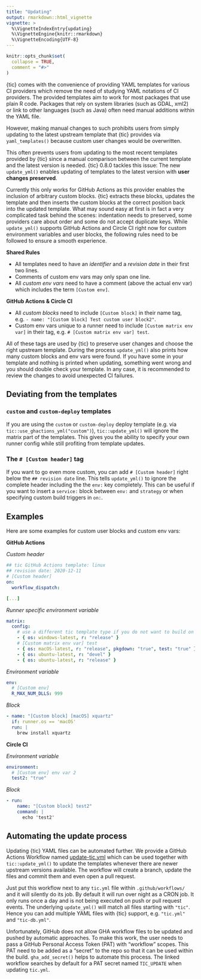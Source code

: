 ```yaml
---
title: "Updating"
output: rmarkdown::html_vignette
vignette: >
  %\VignetteIndexEntry{updating}
  %\VignetteEngine{knitr::rmarkdown}
  %\VignetteEncoding{UTF-8}
---
```


```r
knitr::opts_chunk$set(
  collapse = TRUE,
  comment = "#>"
)
```

{tic} comes with the convenience of providing YAML templates for various CI providers which remove the need of studying YAML notations of CI providers.
The provided templates aim to work for most packages that use plain R code.
Packages that rely on system libraries (such as GDAL, xml2) or link to other languages (such as Java) often need manual additions within the YAML file.

However, making manual changes to such prohibits users from simply updating to the latest upstream template that {tic} provides via `yaml_templates()` because custom user changes would be overwritten.

This often prevents users from updating to the most recent templates provided by {tic} since a manual comparison between the current template and the latest version is needed.
{tic} 0.8.0 tackles this issue: The new `update_yml()` enables updating of templates to the latest version with **user changes preserved**.

Currently this only works for GitHub Actions as this provider enables the inclusion of arbitrary custom blocks.
{tic} extracts these blocks, updates the template and then inserts the custom blocks at the correct position back into the updated template.
What may sound easy at first is in fact a very complicated task behind the scenes: indentation needs to preserved, some providers care about order and some do not accept duplicate keys.
While `update_yml()` supports GitHub Actions and Circle CI right now for custom environment variables and user blocks, the following rules need to be followed to ensure a smooth experience.

**Shared Rules**

- All templates need to have an *identifier* and a *revision date* in their first two lines.
- Comments of custom env vars may only span one line.
- All *custom env vars* need to have a comment (above the actual env var) which includes the term `[Custom env]`.

**GitHub Actions & Circle CI**

- All *custom blocks* need to include `[Custom block]` in their name tag, e.g. `- name: "[Custom block] Test custom user block2"`.
- Custom env vars unique to a runner need to include `[Custom matrix env var]` in their tag, e.g. `# [Custom matrix env var] test`.

All of these tags are used by {tic} to preserve user changes and choose the right upstream template.
During the process `update_yml()` also prints how many custom blocks and env vars were found.
If you have some in your template and nothing is printed when updating, something went wrong and you should double check your template.
In any case, it is recommended to review the changes to avoid unexpected CI failures.

## Deviating from the templates

### `custom` and `custom-deploy` templates

If you are using the `custom` or `custom-deploy` deploy template (e.g. via `tic::use_ghactions_yml("custom")`), `tic::update_yml()` will ignore the matrix part of the templates.
This gives you the ability to specify your own runner config while still profiting from template updates.

### The `# [Custom header]` tag

If you want to go even more custom, you can add `# [Custom header]` right below the `## revision date` line.
This tells `update_yml()` to ignore the complete header including the the `env:` key completely.
This can be useful if you want to insert a `service:` block between `env:` and `strategy` or when specifying custom build triggers in `on:`.

## Examples

Here are some examples for custom user blocks and custom env vars:

**GitHub Actions**

*Custom header*

```yml
## tic GitHub Actions template: linux
## revision date: 2020-12-11
# [Custom header]
on:
  workflow_dispatch:

[...]
```

*Runner specific environment variable*

```yml
matrix:
  config:
    # use a different tic template type if you do not want to build on all listed platforms
    - { os: windows-latest, r: "release" }
    # [Custom matrix env var] test
    - { os: macOS-latest, r: "release", pkgdown: "true", test: "true" }
    - { os: ubuntu-latest, r: "devel" }
    - { os: ubuntu-latest, r: "release" }
```

*Environment variable*

```yml
env:
  # [Custom env]
  R_MAX_NUM_DLLS: 999
```

*Block*

```yml
- name: "[Custom block] [macOS] xquartz"
  if: runner.os == 'macOS'
  run: |
    brew install xquartz
```

**Circle CI**

*Environment variable*

```yml
environment:
  # [Custom env] env var 2
  test2: "true"
```

*Block*

```yml
- run:
    name: "[Custom block] test2"
    command: |
      echo 'test2'
```

## Automating the update process

Updating {tic} YAML files can be automated further.
We provide a GitHub Actions Workflow named [update-tic.yml](https://github.com/ropensci/tic/blob/master/.github/workflows/update-tic.yml) which can be used together with `tic::update_yml()` to update the templates whenever there are newer upstream versions available.
The workflow will create a branch, update the files and commit them and even open a pull request.

Just put this workflow next to any `tic.yml` file within `.github/workflows/` and it will silently do its job.
By default it will run over night as a CRON job.
It only runs once a day and is not being executed on push or pull request events.
The underlying `update_yml()` will match all files starting with `"tic"`.
Hence you can add multiple YAML files with {tic} support, e.g. `"tic.yml"` and `"tic-db.yml"`.

Unfortunately, GitHub does not allow GHA workflow files to be updated and pushed by automatic approaches.
To make this work, the user needs to pass a GitHub Personal Access Token (PAT) with "workflow" scopes.
This PAT need to be added as a "secret" to the repo so that it can be used within the build.
`gha_add_secret()` helps to automate this process.
The linked workflow searches by default for a PAT secret named `TIC_UPDATE` when updating `tic.yml`.
